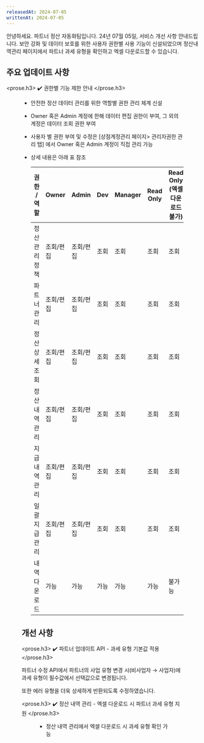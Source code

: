 ```yaml
---
releasedAt: 2024-07-05
writtenAt: 2024-07-05
---
```




안녕하세요. 파트너 정산 자동화팀입니다.
24년 07월 05일, 서비스 개선 사항 안내드립니다.
보안 강화 및 데이터 보호를 위한 사용자 권한별 사용 기능이 신설되었으며
정산내역관리 페이지에서 파트너 과세 유형을 확인하고 엑셀 다운로드할 수 있습니다.

## 주요 업데이트 사항

<prose.h3>
  ✔️ 권한별 기능 제한 안내
</prose.h3>

<Figure src={Image1} />

- 안전한 정산 데이터 관리를 위한 역할별 권한 관리 체계 신설

- Owner 혹은 Admin 계정에 한해 데이터 편집 권한이 부여, 그 외의 계정은 데이터 조회 권한 부여

- 사용자 별 권한 부여 및 수정은 \[상점계정관리 페이지> 관리자권한 관리 탭] 에서 Owner 혹은 Admin 계정이 직접 관리 가능

- 상세 내용은 아래 표 참조

  |권한 / 역할   |Owner    |Admin    |Dev |Manager|Read Only|Read Only <br />(엑셀 다운로드 불가)|API Secret|
  |--------------|---------|---------|----|-------|---------|------------------------------|----------|
  |정산 관리 정책|조회/편집|조회/편집|조회|조회   |조회     |조회                          |조회/편집 |
  |파트너 관리   |조회/편집|조회/편집|조회|조회   |조회     |조회                          |조회/편집 |
  |정산 상세 조회|조회/편집|조회/편집|조회|조회   |조회     |조회                          |조회/편집 |
  |정산 내역 관리|조회/편집|조회/편집|조회|조회   |조회     |조회                          |조회/편집 |
  |지급 내역 관리|조회/편집|조회/편집|조회|조회   |조회     |조회                          |조회      |
  |일괄 지급 관리|조회/편집|조회/편집|조회|조회   |조회     |조회                          |조회      |
  |내역 다운로드 |가능     |가능     |가능|가능   |가능     |불가능                        |가능      |

## 개선 사항

<prose.h3>
  ✔️ 파트너 업데이트 API - 과세 유형 기본값 적용
</prose.h3>

파트너 수정 API에서 파트너의 사업 유형 변경 시(비사업자 → 사업자)에 과세 유형이 필수값에서 선택값으로 변경됩니다.

또한 에러 유형을 더욱 상세하게 반환되도록 수정하였습니다.

<prose.h3>
  ✔️ 정산 내역 관리 - 엑셀 다운로드 시 파트너 과세 유형 지원
</prose.h3>

<Figure src={Image2} />

- 정산 내역 관리에서 엑셀 다운로드 시 과세 유형 확인 가능
